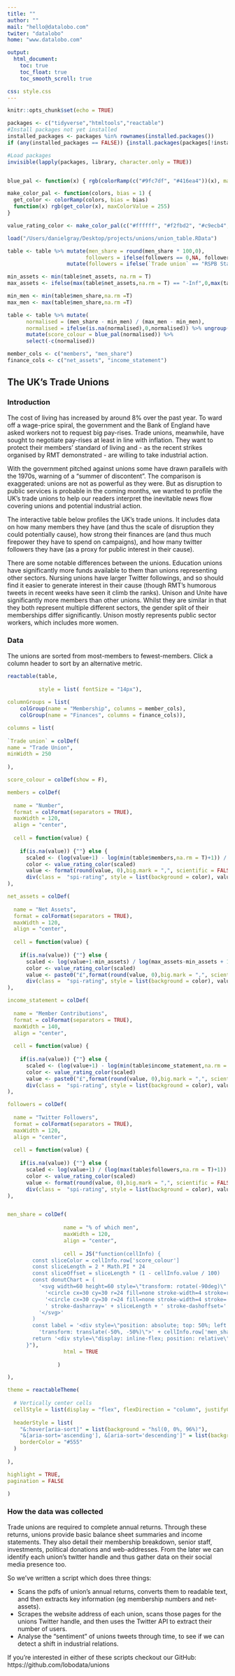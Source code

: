 ```yaml
---
title: ""
author: ""
mail: "hello@datalobo.com"
twiter: "datalobo"
home: "www.datalobo.com"

output: 
  html_document:
    toc: true
    toc_float: true
    toc_smooth_scroll: true

css: style.css
---
```


```r
knitr::opts_chunk$set(echo = TRUE)

packages <- c("tidyverse","htmltools","reactable")
#Install packages not yet installed
installed_packages <- packages %in% rownames(installed.packages())
if (any(installed_packages == FALSE)) {install.packages(packages[!installed_packages])}

#Load packages
invisible(lapply(packages, library, character.only = TRUE))


blue_pal <- function(x) { rgb(colorRamp(c("#9fc7df", "#416ea4"))(x), maxColorValue = 255)}

make_color_pal <- function(colors, bias = 1) {
  get_color <- colorRamp(colors, bias = bias)
  function(x) rgb(get_color(x), maxColorValue = 255)
}

value_rating_color <- make_color_pal(c("#ffffff", "#f2fbd2", "#c9ecb4", "#93d3ab", "#35b0ab"), bias = 2)

load("/Users/danielgray/Desktop/projects/unions/union_table.RData")

table <- table %>% mutate(men_share = round(men_share * 100,0),
                         followers = ifelse(followers == 0,NA, followers)) %>%
                   mutate(followers = ifelse(`Trade union` == "RSPB Staff Association",NA,followers)) #These are the followers for the RSPB, not the union.

min_assets <- min(table$net_assets, na.rm = T)
max_assets <- ifelse(max(table$net_assets,na.rm = T) == "-Inf",0,max(table$net_assets,na.rm = T))

min_men <- min(table$men_share,na.rm =T)
max_men <- max(table$men_share,na.rm =T)

table <- table %>% mutate(
      normalised = (men_share - min_men) / (max_men - min_men),
      normalised = ifelse(is.na(normalised),0,normalised)) %>% ungroup() %>%
      mutate(score_colour = blue_pal(normalised)) %>%
      select(-c(normalised))

member_cols <- c("members", "men_share")
finance_cols <- c("net_assets", "income_statement")


```

## The UK's Trade Unions

### Introduction

The cost of living has increased by around 8% over the past year. To ward off a wage-price spiral, the government and the Bank of England have asked workers not to request big pay-rises.  Trade unions, meanwhile, have sought to negotiate pay-rises at least in line with inflation.   They want to protect their members’ standard of living and - as the recent strikes organised by RMT demonstrated - are willing to take industrial action.  

With the government pitched against unions some have drawn parallels with the 1970s, warning of a “summer of discontent”.  The comparison is exaggerated: unions are not as powerful as they were. But as disruption to public services is probable in the coming months, we wanted to profile the UK’s trade unions to help our readers interpret the inevitable news flow covering unions and potential industrial action. 

The interactive table below profiles the UK's trade unions. It includes data on how many members they have (and thus the scale of disruption they could potentially cause), how strong their finances are (and thus much firepower they have to spend on campaigns), and how many twitter followers they have (as a proxy for public interest in their cause).

There are some notable differences between the unions. Education unions have significantly more funds available to them than unions representing other sectors.  Nursing unions have  larger Twitter followings, and so should find it easier to generate interest in their cause (though RMT's humorous tweets in recent weeks have seen it climb the ranks). Unison and Unite have significantly more members than other unions. Whilst they are similar in that they both represent multiple different sectors, the gender split of their memberships differ significantly. Unison mostly represents public sector workers, which includes more women. 


### Data

The unions are sorted from most-members to fewest-members.  Click a column header to sort by an alternative metric.


```r

reactable(table,
      
          style = list( fontSize = "14px"),
          
columnGroups = list(
    colGroup(name = "Membership", columns = member_cols),
    colGroup(name = "Finances", columns = finance_cols)),

columns = list(
  
`Trade union` = colDef(
name = "Trade Union",
minWidth = 250
  
),

score_colour = colDef(show = F),

members = colDef(
  
  name = "Number",
  format = colFormat(separators = TRUE),
  maxWidth = 120,
  align = "center",
  
  cell = function(value) {
    
    if(is.na(value)) {""} else {
      scaled <- (log(value+1) - log(min(table$members,na.rm = T)+1)) / (log(max(table$members,na.rm = T)+1) - log(min(table$members,na.rm = T)))
      color <- value_rating_color(scaled)
      value <- format(round(value, 0),big.mark = ",", scientific = FALSE)
      div(class =  "spi-rating", style = list(background = color), value)}}
),

net_assets = colDef(
  
  name = "Net Assets",
  format = colFormat(separators = TRUE),
  maxWidth = 120,
  align = "center",
  
  cell = function(value) {
    
    if(is.na(value)) {""} else {
      scaled <- log(value+1-min_assets) / log(max_assets-min_assets + 1)
      color <- value_rating_color(scaled)
      value <- paste0("£",format(round(value, 0),big.mark = ",", scientific = FALSE))
      div(class =  "spi-rating", style = list(background = color), value)}}
),

income_statement = colDef(
  
  name = "Member Contributions",
  format = colFormat(separators = TRUE),
  maxWidth = 140,
  align = "center",
  
  cell = function(value) {
    
    if(is.na(value)) {""} else {
      scaled <- (log(value+1) - log(min(table$income_statement,na.rm = T)+1)) / (log(max(table$income_statement,na.rm = T)+1) - log(min(table$income_statement,na.rm = T)))
      color <- value_rating_color(scaled)
      value <- paste0("£",format(round(value, 0),big.mark = ",", scientific = FALSE))
      div(class =  "spi-rating", style = list(background = color), value)}}
),

followers = colDef(
  
  name = "Twitter Followers",
  format = colFormat(separators = TRUE),
  maxWidth = 120,
  align = "center",
  
  cell = function(value) {
    
    if(is.na(value)) {""} else {
      scaled <- log(value+1) / (log(max(table$followers,na.rm = T)+1))
      color <- value_rating_color(scaled)
      value <- format(round(value, 0),big.mark = ",", scientific = FALSE)
      div(class =  "spi-rating", style = list(background = color), value)}}
),


men_share = colDef(
                  
                  name = "% of which men",
                  maxWidth = 120,
                  align = "center",
                  
                  cell = JS("function(cellInfo) {
        const sliceColor = cellInfo.row['score_colour']
        const sliceLength = 2 * Math.PI * 24
        const sliceOffset = sliceLength * (1 - cellInfo.value / 100)
        const donutChart = (
          '<svg width=60 height=60 style=\"transform: rotate(-90deg)\" focusable=false>' +
            '<circle cx=30 cy=30 r=24 fill=none stroke-width=4 stroke=rgba(0,0,0,0.1)></circle>' +
            '<circle cx=30 cy=30 r=24 fill=none stroke-width=4 stroke=' + sliceColor +
            ' stroke-dasharray=' + sliceLength + ' stroke-dashoffset=' + sliceOffset + '></circle>' +
          '</svg>'
        )
        const label = '<div style=\"position: absolute; top: 50%; left: 50%; ' +
          'transform: translate(-50%, -50%)\">' + cellInfo.row['men_share']+ '</div>'
        return '<div style=\"display: inline-flex; position: relative\">' + donutChart + label + '</div>'
      }"),
                  html = TRUE
                  
                )

),

theme = reactableTheme(
  
  # Vertically center cells
  cellStyle = list(display = "flex", flexDirection = "column", justifyContent = "center"),
  
  headerStyle = list(
    "&:hover[aria-sort]" = list(background = "hsl(0, 0%, 96%)"),
    "&[aria-sort='ascending'], &[aria-sort='descending']" = list(background = "hsl(0, 0%, 96%)"),
    borderColor = "#555"
  )
  
),

highlight = TRUE,
pagination = FALSE

)

```



### How the data was collected

Trade unions are required to complete annual returns. Through these returns, unions provide basic balance sheet summaries and income statements. They also detail their membership breakdown, senior staff, investments, political donations and web-addresses. From the later we can identify each union's twitter handle and thus gather data on their social media presence too. 

So we’ve written a script which does three things:

- Scans the pdfs of union's annual returns, converts them to readable text, and then extracts key information (eg membership numbers and net-assets).
- Scrapes the website address of each union, scans those pages for the unions Twitter handle, and then uses the Twitter API to extract their number of users.
- Analyse the “sentiment” of unions tweets through time, to see if we can detect a shift in industrial relations.

If you’re interested in either of these scripts checkout our GitHub: https://github.com/lobodata/unions
